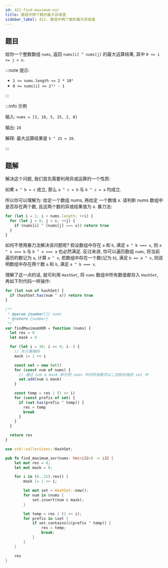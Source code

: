 ```yaml
---
id: 421-find-maximum-xor
title: 数组中两个数的最大异或值
sidebar_label: 421. 数组中两个数的最大异或值
---
```


## 题目

给你一个整数数组 `nums`, 返回 `nums[i] ^ nums[j]` 的最大运算结果, 其中 `0 <= i <= j < n`.

:::note 提示:

- `1 <= nums.length <= 2 * 10⁵`
- `0 <= nums[i] <= 2³¹ - 1`

:::

:::info 示例

输入: `nums = [3, 10, 5, 25, 2, 8]`

输出: `28`

解释: 最大运算结果是 `5 ^ 25 = 28`.

:::

## 题解

解决这个问题, 我们首先需要利用异或运算的一个性质:

如果 `a ^ b = c` 成立, 那么 `a ^ c = b` 与 `b ^ c = a` 均成立.

所以你可以理解为: 给定一个数组 nums, 再给定 一个数值 x. 请判断 nums 数组中是否存在两个数, 且这两个数的异或结果值为 x. 暴力法:

```ts
for (let i = 1; i < nums.length; ++i) {
  for (let j = 0; j < i; ++j) {
    if (nums[i] ^ (nums[j] === x)) return true
  }
}
```

如何不使用暴力法解决该问题呢? 假设数组中存在 `a` 和 `b`, 满足 `a ^ b === x`, 则 `a ^ x === b` 与 `b ^ x === a` 也必然满足.
反过来讲, 你可以遍历数组 `nums`, 将当前遍历的数记为 `a`, 计算 `a ^ x`, 若数组中存在一个数(记为 `b`), 满足 `b == a ^ x`, 则说明数组中存在两个数 `a` 和 `b`, 满足 `a ^ b === x`.

理解了这一点的话, 就可利用 `HashSet`, 将 `nums` 数组中所有数值都存入 `HashSet`, 再如下列代码一样操作:

```ts
for (let num of hashSet) {
  if (hashSet.has(num ^ x)) return true
}
```


<Tabs>
  <TabItem value="JavaScript" label="JavaScript" default>

```ts
/**
 * @param {number[]} nums
 * @return {number}
 */
var findMaximumXOR = function (nums) {
  let res = 0
  let mask = 0

  for (let i = 30; i >= 0; i--) {
    // 先计算掩码
    mask |= 1 << i

    const set = new Set()
    for (const num of nums) {
      // 通过 num & mask 即可把 nums 中的所有数字以二进制存储进 set 中
      set.add(num & mask)
    }

    const temp = res | (1 << i)
    for (const prefix of set) {
      if (set.has(prefix ^ temp)) {
        res = temp
        break
      }
    }
  }

  return res
}
```

</TabItem>
<TabItem value="Rust" label="Rust">

```rust
use std::collections::HashSet;

pub fn find_maximum_xor(nums: Vec<i32>) -> i32 {
    let mut res = 0;
    let mut mask = 0;

    for i in (0..31).rev() {
        mask |= 1 << i;

        let mut set = HashSet::new();
        for num in &nums {
            set.insert(num & mask);
        }

        let temp = res | (1 << i);
        for prefix in &set {
            if set.contains(&(prefix ^ temp)) {
                res = temp;
                break;
            }
        }
    }

    res
}

```

</TabItem>
</Tabs>

